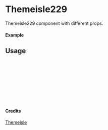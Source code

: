 
<Meta of={Themeisle229} title="Themeisle/Themeisle229" />

# Themeisle229

Themeisle229 component with different props.

#### Example

<Canvas of={Themeisle229.Primary} />

## Usage

```ts
import { Themeisle229 } from "yadl-ui";

const Example = () => {
  return (
      <Themeisle229 />
  );
};

export default Example;
```

#### Credits
[Themeisle](https://themeisle.com/illustrations)
